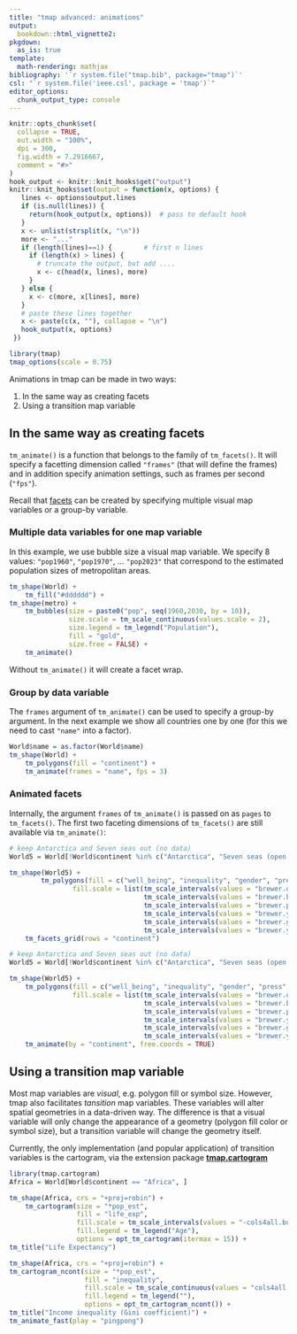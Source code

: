 ```yaml
---
title: "tmap advanced: animations"
output: 
  bookdown::html_vignette2:
pkgdown:
  as_is: true
template:
  math-rendering: mathjax
bibliography: '`r system.file("tmap.bib", package="tmap")`'
csl: "`r system.file('ieee.csl', package = 'tmap')`"
editor_options: 
  chunk_output_type: console
---
```


```r
knitr::opts_chunk$set(
  collapse = TRUE,
  out.width = "100%",
  dpi = 300,
  fig.width = 7.2916667,
  comment = "#>"
)
hook_output <- knitr::knit_hooks$get("output")
knitr::knit_hooks$set(output = function(x, options) {
   lines <- options$output.lines
   if (is.null(lines)) {
     return(hook_output(x, options))  # pass to default hook
   }
   x <- unlist(strsplit(x, "\n"))
   more <- "..."
   if (length(lines)==1) {        # first n lines
     if (length(x) > lines) {
       # truncate the output, but add ....
       x <- c(head(x, lines), more)
     }
   } else {
     x <- c(more, x[lines], more)
   }
   # paste these lines together
   x <- paste(c(x, ""), collapse = "\n")
   hook_output(x, options)
 })

```


```r
library(tmap)
tmap_options(scale = 0.75)
```


Animations in tmap can be made in two ways:

1. In the same way as creating facets
2. Using a transition map variable


## In the same way as creating facets

`tm_animate()` is a function that belongs to the family of `tm_facets()`. It will specify a facetting dimension called `"frames"` (that will define the frames) and in addition specify animation settings, such as frames per second (`"fps"`).

Recall that [facets](https://r-tmap.github.io/tmap/articles/basics_facets) can be created by specifying multiple visual map variables or a group-by variable.

### Multiple data variables for one map variable

In this example, we use bubble size a visual map variable. We specify 8 values: `"pop1960"`, `"pop1970"`, ... `"pop2023"` that correspond to the estimated population sizes of metropolitan areas.

```r
tm_shape(World) +
	tm_fill("#dddddd") +
tm_shape(metro) +
	tm_bubbles(size = paste0("pop", seq(1960,2030, by = 10)),
			   size.scale = tm_scale_continuous(values.scale = 2),
			   size.legend = tm_legend("Population"),
			   fill = "gold",
			   size.free = FALSE) +
	tm_animate()
```

Without `tm_animate()` it will create a facet wrap.

### Group by data variable

The `frames` argument of `tm_animate()` can be used to specify a group-by argument. In the next example we show all countries one by one (for this we need to cast `"name"` into a factor).

```r
World$name = as.factor(World$name)
tm_shape(World) +
	tm_polygons(fill = "continent") +
	tm_animate(frames = "name", fps = 3)
```

### Animated facets

Internally, the argument `frames` of `tm_animate()` is passed on as `pages` to `tm_facets()`. The first two faceting dimensions of `tm_facets()` are still available via `tm_animate()`:

```r
# keep Antarctica and Seven seas out (no data)
World5 = World[!World$continent %in% c("Antarctica", "Seven seas (open ocean)"), ]

tm_shape(World5) +
		tm_polygons(fill = c("well_being", "inequality", "gender", "press", "footprint", "life_exp"),
				fill.scale = list(tm_scale_intervals(values = "brewer.oranges"),
								  tm_scale_intervals(values = "brewer.blues"),
								  tm_scale_intervals(values = "brewer.purples"),
								  tm_scale_intervals(values = "brewer.yl_or_br"),
								  tm_scale_intervals(values = "brewer.greens"),
								  tm_scale_intervals(values = "brewer.yl_or_rd"))) +
	tm_facets_grid(rows = "continent")
```

```r
# keep Antarctica and Seven seas out (no data)
World5 = World[!World$continent %in% c("Antarctica", "Seven seas (open ocean)"), ]

tm_shape(World5) +
	tm_polygons(fill = c("well_being", "inequality", "gender", "press", "footprint", "life_exp"),
				fill.scale = list(tm_scale_intervals(values = "brewer.oranges"),
								  tm_scale_intervals(values = "brewer.blues"),
								  tm_scale_intervals(values = "brewer.purples"),
								  tm_scale_intervals(values = "brewer.yl_or_br"),
								  tm_scale_intervals(values = "brewer.greens"),
								  tm_scale_intervals(values = "brewer.yl_or_rd"))) +
	tm_animate(by = "continent", free.coords = TRUE)
```


## Using a transition map variable

Most map variables are *visual*, e.g. polygon fill or symbol size. However, tmap also facilitates *tansition* map variables. These variables will alter spatial geometries in a data-driven way. The difference is that a visual variable will only change the appearance of a geometry (polygon fill color or symbol size), but a transition variable will change the geometry itself.

Currently, the only implementation (and popular application) of transition variables is the cartogram, via the extension package [**tmap.cartogram**](https://r-tmap.github.io/tmap.cartogram/)

```r
library(tmap.cartogram)
Africa = World[World$continent == "Africa", ]

tm_shape(Africa, crs = "+proj=robin") +
	tm_cartogram(size = "*pop_est", 
				 fill = "life_exp",
				 fill.scale = tm_scale_intervals(values = "-cols4all.bu_br_div"),
				 fill.legend = tm_legend("Age"),
				 options = opt_tm_cartogram(itermax = 15)) +
tm_title("Life Expectancy")
```


```r
tm_shape(Africa, crs = "+proj=robin") +
tm_cartogram_ncont(size = "*pop_est", 
				   fill = "inequality",
				   fill.scale = tm_scale_continuous(values = "cols4all.pu_gn_div", values.range = c(0, 0.5)),
				   fill.legend = tm_legend(""),
				   options = opt_tm_cartogram_ncont()) +
tm_title("Income inequality (Gini coefficient)") +
tm_animate_fast(play = "pingpong")
```

